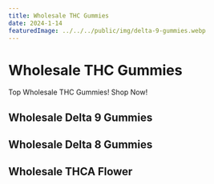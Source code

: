 ```yaml
---
title: Wholesale THC Gummies
date: 2024-1-14
featuredImage: ../../../public/img/delta-9-gummies.webp
---
```


# Wholesale THC Gummies

Top Wholesale THC Gummies! Shop Now!

## Wholesale Delta 9 Gummies 

## Wholesale Delta 8 Gummies 

## Wholesale THCA Flower 

